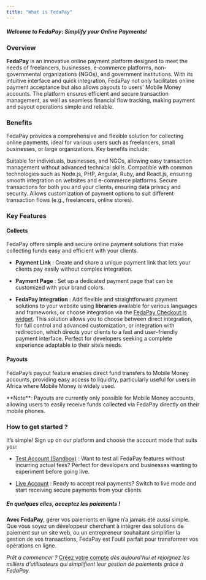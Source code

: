 ```yaml
---
title: "What is FedaPay"
---
```


##### ***Welcome to FedaPay: Simplify your Online Payments!***

### Overview

**FedaPay** is an innovative online payment platform designed to meet the needs of freelancers, businesses, e-commerce platforms, non-governmental organizations (NGOs), and government institutions. With its intuitive interface and quick integration, FedaPay not only facilitates online payment acceptance but also allows payouts to users' Mobile Money accounts. The platform ensures efficient and secure transaction management, as well as seamless financial flow tracking, making payment and payout operations simple and reliable.

### Benefits

FedaPay provides a comprehensive and flexible solution for collecting online payments, ideal for various users such as freelancers, small businesses, or large organizations. Key benefits include:

<CardGroup cols={2}>
  <Card title="Accessibility">
    Suitable for individuals, businesses, and NGOs, allowing easy transaction management without advanced technical skills.
  </Card>

  <Card title="Simplified Integration">
    Compatible with common technologies such as Node.js, PHP, Angular, Ruby, and React.js, ensuring smooth integration on websites and e-commerce platforms.
  </Card>

  <Card title="Security">
    Secure transactions for both you and your clients, ensuring data privacy and security.
  </Card>

  <Card title="Flexibility">
    Allows customization of payment options to suit different transaction flows (e.g., freelancers, online stores).
  </Card>
</CardGroup>

### Key Features

#### Collects

FedaPay offers simple and secure online payment solutions that make collecting funds easy and efficient with your clients.

* **Payment Link** : Create and share a unique payment link that lets your clients pay easily without complex integration.

* **Payment Page** : Set up a dedicated payment page that can be customized with your brand colors.

* **FedaPay Integration** : Add flexible and straightforward payment solutions to your website using **libraries** available for various languages and frameworks, or choose integration via the [FedaPay Checkout.js widget](/libraries/en/checkoutjs-en). This solution allows you to choose between direct integration, for full control and advanced customization, or integration with redirection, which directs your clients to a fast and user-friendly payment interface. Perfect for developers seeking a complete experience adaptable to their site’s needs.

#### Payouts

FedaPay’s payout feature enables direct fund transfers to Mobile Money accounts, providing easy access to liquidity, particularly useful for users in Africa where Mobile Money is widely used.

<Note>
  **Note**: Payouts are currently only possible for Mobile Money accounts, allowing users to easily receive funds collected via FedaPay directly on their mobile phones.
</Note>

### How to get started ?

It’s simple! Sign up on our platform and choose the account mode that suits you:

* [Test Account (Sandbox)](https://sandbox.fedapay.com) : Want to test all FedaPay features without incurring actual fees? Perfect for developers and businesses wanting to experiment before going live.

* [Live Account](https://live.fedapay.com) : Ready to accept real payments? Switch to live mode and start receiving secure payments from your clients.

##### ***En quelques clics, acceptez les paiements !***

**Avec FedaPay**, gérer vos paiements en ligne n’a jamais été aussi simple. Que vous soyez un développeur cherchant à intégrer des solutions de paiement sur un site web, ou un entrepreneur souhaitant simplifier la gestion de vos transactions, FedaPay est l'outil parfait pour transformer vos opérations en ligne.

*Prêt à commencer ?* [Créez votre compte](https://live.fedapay.com/register) *dès aujourd'hui et rejoignez les milliers d’utilisateurs qui simplifient leur gestion de paiements grâce à FedaPay.*